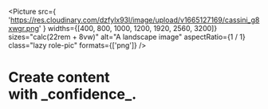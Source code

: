 

<div class="title-block">

<Picture
  src={
    'https://res.cloudinary.com/dzfylx93l/image/upload/v1665127169/cassini_g8xwgr.png'
  }
  widths={[400, 800, 1000, 1200, 1920, 2560, 3200]}
  sizes="calc(22rem + 8vw)"
  alt="A landscape image"
  aspectRatio={1 / 1}
  class="lazy role-pic"
  formats={['png']}
/>

<h1>
  Create content <br />
  with _confidence_.
</h1>

</div>
 
 
<div
  class="features-presentation"
  set:html={astro
    .replace("CourierNewPSMT, 'Courier New'", 'monospace')
    .replace(
      "CourierNewPS-BoldMT, 'Courier New'",
      'monospace; font-weight: 700;',
    )
    .replace("ÏÈ",'🤔')
    .replace("ÈÏ",'🤨')
    .replace("È∂",'✨')
    .replaceAll("◊",'🍷')
    }
></div>
